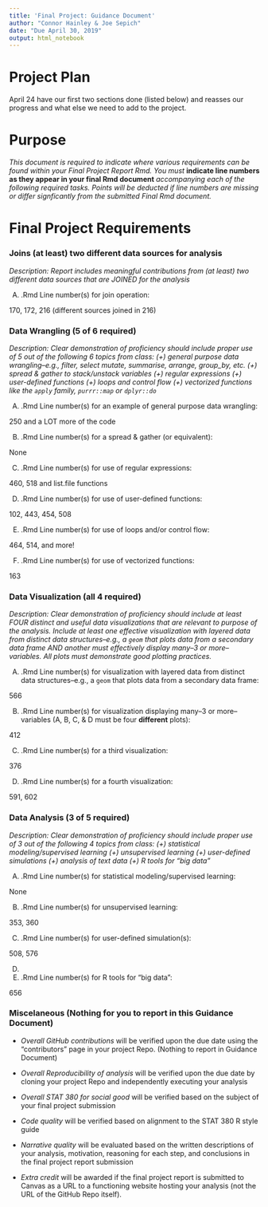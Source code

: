 ```yaml
---
title: 'Final Project: Guidance Document'
author: "Connor Hainley & Joe Sepich"
date: "Due April 30, 2019"
output: html_notebook
---
```


# Project Plan

April 24 have our first two sections done (listed below) and reasses our progress
and what else
we need to add to the project.

# Purpose

*This document is required to indicate where various requirements can be found within your Final Project Report Rmd.  You must* **indicate line numbers as they appear in your final Rmd document** *accompanying each of the following required tasks. Points will be deducted if line numbers are missing or differ signficantly from the submitted Final Rmd document.*  


# Final Project Requirements

### Joins (at least) two different data sources for analysis

*Description: Report includes meaningful contributions from (at least) two different data sources that are JOINED for the analysis*

(A) .Rmd Line number(s) for join operation: 

170, 172, 216 (different sources joined in 216)

### Data Wrangling (5 of 6 required)

*Description: Clear demonstration of proficiency should include proper use of 5 out of the following 6 topics from class: (+) general purpose data wrangling--e.g., filter, select mutate, summarise, arrange, group_by, etc. (+) spread & gather to stack/unstack variables (+) regular expressions (+) user-defined functions (+) loops and control flow (+) vectorized functions like the `apply` family, `purrr::map` or `dplyr::do`*

(A) .Rmd Line number(s) for an example of general purpose data wrangling:

250 and a LOT more of the code

(B) .Rmd Line number(s) for a spread & gather (or equivalent): 

None

(C) .Rmd Line number(s) for use of regular expressions:

460, 518 and list.file functions

(D) .Rmd Line number(s) for use of user-defined functions: 

102, 443, 454, 508

(E) .Rmd Line number(s) for use of loops and/or control flow: 

464, 514, and more!

(F) .Rmd Line number(s) for use of vectorized functions: 

163

### Data Visualization (all 4 required)

*Description: Clear demonstration of proficiency should include at least FOUR distinct and useful data visualizations that are relevant to purpose of the analysis. Include at least one effective visualization with layered data from distinct data structures--e.g., a `geom` that plots data from a secondary data frame AND another must effectively display many--3 or more--variables. All plots must demonstrate good plotting practices.*

(A) .Rmd Line number(s) for visualization with layered data from distinct data structures--e.g., a `geom` that plots data from a secondary data frame:

566

(B) .Rmd Line number(s) for visualization displaying many--3 or more--variables (A, B, C, & D must be four **different** plots): 

412

(C) .Rmd Line number(s) for a third visualization: 

376

(D) .Rmd Line number(s) for a fourth visualization: 

591, 602


### Data Analysis (3 of 5 required)

*Description: Clear demonstration of proficiency should include proper use of 3 out of the following 4 topics from class: (+) statistical modeling/supervised learning (+) unsupervised learning (+) user-defined simulations (+) analysis of text data (+) R tools for "big data"*

(A) .Rmd Line number(s) for statistical modeling/supervised learning:  

None

(B) .Rmd Line number(s) for unsupervised learning: 

353, 360

(C) .Rmd Line number(s) for user-defined simulation(s): 

508, 576

(D)

(E) .Rmd Line number(s) for R tools for "big data": 

656

### Miscelaneous (Nothing for you to report in this Guidance Document)

- *Overall GitHub contributions* will be verified upon the due date using the "contributors" page in your project Repo.  (Nothing to report in Guidance Document)

- *Overall Reproducibility of analysis* will be verified upon the due date by cloning your project Repo and independently executing your analysis

- *Overall STAT 380 for social good* will be verified based on the subject of your final project submission

- *Code quality* will be verified based on alignment to the STAT 380 R style guide

- *Narrative quality* will be evaluated based on the written descriptions of your analysis, motivation, reasoning for each step, and conclusions in the final project report submission

- *Extra credit* will be awarded if the final project report is submitted to Canvas as a URL to a functioning website hosting your analysis (not the URL of the GitHub Repo itself).

